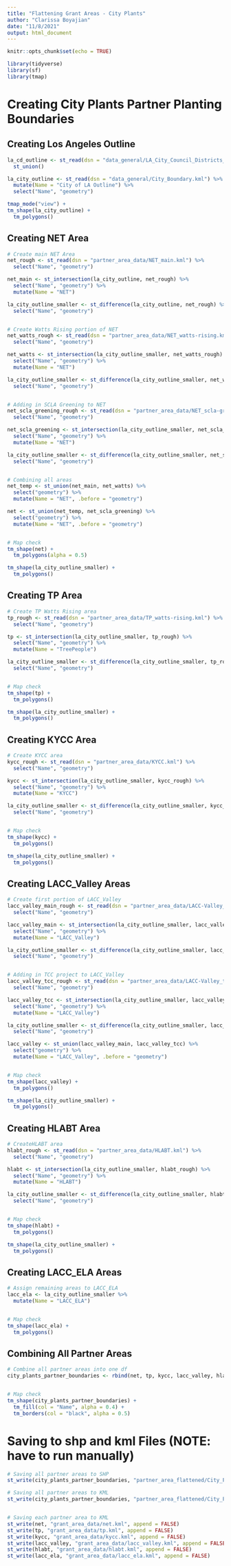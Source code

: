```yaml
---
title: "Flattening Grant Areas - City Plants"
author: "Clarissa Boyajian"
date: "11/8/2021"
output: html_document
---
```


```r
knitr::opts_chunk$set(echo = TRUE)
```

```r
library(tidyverse)
library(sf)
library(tmap)
```

# Creating City Plants Partner Planting Boundaries


## Creating Los Angeles Outline

```r
la_cd_outline <- st_read(dsn = "data_general/LA_City_Council_Districts_(Adopted_2012).kml") %>% 
  st_union()

la_city_outline <- st_read(dsn = "data_general/City_Boundary.kml") %>% 
  mutate(Name = "City of LA Outline") %>% 
  select("Name", "geometry")

tmap_mode("view") +
tm_shape(la_city_outline) +
  tm_polygons()
```


## Creating NET Area

```r
# Create main NET Area
net_rough <- st_read(dsn = "partner_area_data/NET_main.kml") %>% 
  select("Name", "geometry")

net_main <- st_intersection(la_city_outline, net_rough) %>% 
  select("Name", "geometry") %>% 
  mutate(Name = "NET")

la_city_outline_smaller <- st_difference(la_city_outline, net_rough) %>% 
  select("Name", "geometry")


# Create Watts Rising portion of NET
net_watts_rough <- st_read(dsn = "partner_area_data/NET_watts-rising.kml") %>% 
  select("Name", "geometry")

net_watts <- st_intersection(la_city_outline_smaller, net_watts_rough) %>% 
  select("Name", "geometry") %>% 
  mutate(Name = "NET")

la_city_outline_smaller <- st_difference(la_city_outline_smaller, net_watts_rough) %>% 
  select("Name", "geometry")


# Adding in SCLA Greening to NET
net_scla_greening_rough <- st_read(dsn = "partner_area_data/NET_scla-greening.kml") %>% 
  select("Name", "geometry")

net_scla_greening <- st_intersection(la_city_outline_smaller, net_scla_greening_rough) %>% 
  select("Name", "geometry") %>% 
  mutate(Name = "NET")

la_city_outline_smaller <- st_difference(la_city_outline_smaller, net_scla_greening_rough) %>% 
  select("Name", "geometry")


# Combining all areas
net_temp <- st_union(net_main, net_watts) %>% 
  select("geometry") %>% 
  mutate(Name = "NET", .before = "geometry")

net <- st_union(net_temp, net_scla_greening) %>% 
  select("geometry") %>% 
  mutate(Name = "NET", .before = "geometry")


# Map check
tm_shape(net) +
  tm_polygons(alpha = 0.5)

tm_shape(la_city_outline_smaller) +
  tm_polygons()
```


## Creating TP Area

```r
# Create TP Watts Rising area
tp_rough <- st_read(dsn = "partner_area_data/TP_watts-rising.kml") %>% 
  select("Name", "geometry")

tp <- st_intersection(la_city_outline_smaller, tp_rough) %>% 
  select("Name", "geometry") %>% 
  mutate(Name = "TreePeople")

la_city_outline_smaller <- st_difference(la_city_outline_smaller, tp_rough) %>% 
  select("Name", "geometry")


# Map check
tm_shape(tp) +
  tm_polygons()

tm_shape(la_city_outline_smaller) +
  tm_polygons()
```


## Creating KYCC Area

```r
# Create KYCC area
kycc_rough <- st_read(dsn = "partner_area_data/KYCC.kml") %>% 
  select("Name", "geometry")

kycc <- st_intersection(la_city_outline_smaller, kycc_rough) %>% 
  select("Name", "geometry") %>% 
  mutate(Name = "KYCC")

la_city_outline_smaller <- st_difference(la_city_outline_smaller, kycc_rough) %>% 
  select("Name", "geometry")


# Map check
tm_shape(kycc) +
  tm_polygons()

tm_shape(la_city_outline_smaller) +
  tm_polygons()
```


## Creating LACC_Valley Areas

```r
# Create first portion of LACC_Valley
lacc_valley_main_rough <- st_read(dsn = "partner_area_data/LACC-Valley_main.kml") %>% 
  select("Name", "geometry")

lacc_valley_main <- st_intersection(la_city_outline_smaller, lacc_valley_main_rough) %>% 
  select("Name", "geometry") %>% 
  mutate(Name = "LACC_Valley")

la_city_outline_smaller <- st_difference(la_city_outline_smaller, lacc_valley_main_rough) %>% 
  select("Name", "geometry")


# Adding in TCC project to LACC_Valley
lacc_valley_tcc_rough <- st_read(dsn = "partner_area_data/LACC-Valley_tcc-project.kml") %>% 
  select("Name", "geometry")

lacc_valley_tcc <- st_intersection(la_city_outline_smaller, lacc_valley_tcc_rough) %>% 
  select("Name", "geometry") %>% 
  mutate(Name = "LACC_Valley")

la_city_outline_smaller <- st_difference(la_city_outline_smaller, lacc_valley_tcc_rough) %>% 
  select("Name", "geometry")

lacc_valley <- st_union(lacc_valley_main, lacc_valley_tcc) %>% 
  select("geometry") %>% 
  mutate(Name = "LACC_Valley", .before = "geometry")


# Map check
tm_shape(lacc_valley) +
  tm_polygons()

tm_shape(la_city_outline_smaller) +
  tm_polygons()
```


## Creating HLABT Area

```r
# CreateHLABT area
hlabt_rough <- st_read(dsn = "partner_area_data/HLABT.kml") %>% 
  select("Name", "geometry")

hlabt <- st_intersection(la_city_outline_smaller, hlabt_rough) %>% 
  select("Name", "geometry") %>% 
  mutate(Name = "HLABT")

la_city_outline_smaller <- st_difference(la_city_outline_smaller, hlabt_rough) %>% 
  select("Name", "geometry")


# Map check
tm_shape(hlabt) +
  tm_polygons()

tm_shape(la_city_outline_smaller) +
  tm_polygons()
```


## Creating LACC_ELA Areas

```r
# Assign remaining areas to LACC_ELA
lacc_ela <- la_city_outline_smaller %>% 
  mutate(Name = "LACC_ELA")


# Map check
tm_shape(lacc_ela) +
  tm_polygons()
```


## Combining All Partner Areas

```r
# Combine all partner areas into one df
city_plants_partner_boundaries <- rbind(net, tp, kycc, lacc_valley, hlabt, lacc_ela)


# Map check
tm_shape(city_plants_partner_boundaries) +
  tm_fill(col = "Name", alpha = 0.4) +
  tm_borders(col = "black", alpha = 0.5)
```



# Saving to shp and kml Files (NOTE: have to run manually)

```r
# Saving all partner areas to SHP
st_write(city_plants_partner_boundaries, "partner_area_flattened/City_Plants_Partner_Planting_Boundaries.shp", append = FALSE)

# Saving all partner areas to KML
st_write(city_plants_partner_boundaries, "partner_area_flattened/City_Plants_Partner_Planting_Boundaries.kml", append = FALSE)


# Saving each partner area to KML
st_write(net, "grant_area_data/net.kml", append = FALSE)
st_write(tp, "grant_area_data/tp.kml", append = FALSE)
st_write(kycc, "grant_area_data/kycc.kml", append = FALSE)
st_write(lacc_valley, "grant_area_data/lacc_valley.kml", append = FALSE)
st_write(hlabt, "grant_area_data/hlabt.kml", append = FALSE)
st_write(lacc_ela, "grant_area_data/lacc_ela.kml", append = FALSE)
```




